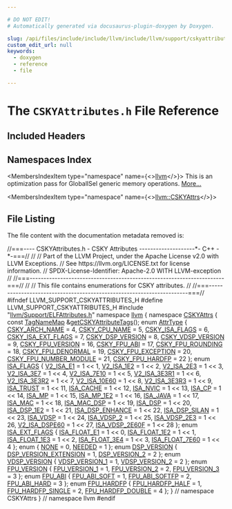 ```yaml
---

# DO NOT EDIT!
# Automatically generated via docusaurus-plugin-doxygen by Doxygen.

slug: /api/files/include/include/llvm/include/llvm/support/cskyattributes-h
custom_edit_url: null
keywords:
  - doxygen
  - reference
  - file

---
```





# The `CSKYAttributes.h` File Reference

<DoxygenPage pluginConfig={pluginConfig}>



## Included Headers

<IncludesList>
<IncludesListItem
  filePath="llvm/Support/ELFAttributes.h"
  permalink="/docs/api/files/include/include/llvm/include/llvm/support/elfattributes-h"
  isLocal="true" />
</IncludesList>

## Namespaces Index

<MembersIndex>

<MembersIndexItem
  type="namespace"
  name={<><a href="/docs/api/namespaces/llvm">llvm</a></>}>
This is an optimization pass for GlobalISel generic memory operations. <a href="/docs/api/namespaces/llvm/#details">More...</a>
</MembersIndexItem>

<MembersIndexItem
  type="namespace"
  name={<><a href="/docs/api/namespaces/llvm/cskyattrs">llvm::CSKYAttrs</a></>}>
</MembersIndexItem>

</MembersIndex>


## File Listing

The file content with the documentation metadata removed is:

<ProgramListing>

<Link id="l00001" /><CodeLine lineNumber="1"><Highlight kind="comment">//===---- CSKYAttributes.h - CSKY Attributes --------------------&#42;- C++ -&#42;-===//</Highlight><Highlight kind="normal"></Highlight></CodeLine>
<Link id="l00002" /><CodeLine lineNumber="2"><Highlight kind="normal"></Highlight><Highlight kind="comment">//</Highlight><Highlight kind="normal"></Highlight></CodeLine>
<Link id="l00003" /><CodeLine lineNumber="3"><Highlight kind="normal"></Highlight><Highlight kind="comment">// Part of the LLVM Project, under the Apache License v2.0 with LLVM Exceptions.</Highlight><Highlight kind="normal"></Highlight></CodeLine>
<Link id="l00004" /><CodeLine lineNumber="4"><Highlight kind="normal"></Highlight><Highlight kind="comment">// See https://llvm.org/LICENSE.txt for license information.</Highlight><Highlight kind="normal"></Highlight></CodeLine>
<Link id="l00005" /><CodeLine lineNumber="5"><Highlight kind="normal"></Highlight><Highlight kind="comment">// SPDX-License-Identifier: Apache-2.0 WITH LLVM-exception</Highlight><Highlight kind="normal"></Highlight></CodeLine>
<Link id="l00006" /><CodeLine lineNumber="6"><Highlight kind="normal"></Highlight><Highlight kind="comment">//</Highlight><Highlight kind="normal"></Highlight></CodeLine>
<Link id="l00007" /><CodeLine lineNumber="7"><Highlight kind="normal"></Highlight><Highlight kind="comment">//===----------------------------------------------------------------------===//</Highlight><Highlight kind="normal"></Highlight></CodeLine>
<Link id="l00008" /><CodeLine lineNumber="8"><Highlight kind="normal"></Highlight><Highlight kind="comment">//</Highlight><Highlight kind="normal"></Highlight></CodeLine>
<Link id="l00009" /><CodeLine lineNumber="9"><Highlight kind="normal"></Highlight><Highlight kind="comment">// This file contains enumerations for CSKY attributes.</Highlight><Highlight kind="normal"></Highlight></CodeLine>
<Link id="l00010" /><CodeLine lineNumber="10"><Highlight kind="normal"></Highlight><Highlight kind="comment">//</Highlight><Highlight kind="normal"></Highlight></CodeLine>
<Link id="l00011" /><CodeLine lineNumber="11"><Highlight kind="normal"></Highlight><Highlight kind="comment">//===----------------------------------------------------------------------===//</Highlight><Highlight kind="normal"></Highlight></CodeLine>
<Link id="l00012" /><CodeLine lineNumber="12"><Highlight kind="normal"></Highlight><Highlight kind="preprocessor">#ifndef LLVM&#95;SUPPORT&#95;CSKYATTRIBUTES&#95;H</Highlight><Highlight kind="normal"></Highlight></CodeLine>
<Link id="l00013" /><CodeLine lineNumber="13"><Highlight kind="normal"></Highlight><Highlight kind="preprocessor">#define LLVM&#95;SUPPORT&#95;CSKYATTRIBUTES&#95;H</Highlight><Highlight kind="normal"></Highlight></CodeLine>
<Link id="l00014" /><CodeLine lineNumber="14"><Highlight kind="normal"></Highlight></CodeLine>
<Link id="l00015" /><CodeLine lineNumber="15"><Highlight kind="normal"></Highlight><Highlight kind="preprocessor">#include &quot;<a href="/docs/api/files/include/include/llvm/include/llvm/support/elfattributes-h">llvm/Support/ELFAttributes.h</a>&quot;</Highlight><Highlight kind="normal"></Highlight></CodeLine>
<Link id="l00016" /><CodeLine lineNumber="16"><Highlight kind="normal"></Highlight></CodeLine>
<Link id="l00017" /><CodeLine lineNumber="17"><Highlight kind="normal"></Highlight><Highlight kind="keyword">namespace </Highlight><Highlight kind="normal"><a href="/docs/api/namespaces/llvm">llvm</a> &#123;</Highlight></CodeLine>
<Link id="l00018" /><CodeLine lineNumber="18" lineLink="/docs/api/namespaces/llvm/cskyattrs"><Highlight kind="normal"></Highlight><Highlight kind="keyword">namespace </Highlight><Highlight kind="normal"><a href="/docs/api/namespaces/llvm/cskyattrs">CSKYAttrs</a> &#123;</Highlight></CodeLine>
<Link id="l00019" /><CodeLine lineNumber="19"><Highlight kind="normal"></Highlight></CodeLine>
<Link id="l00020" /><CodeLine lineNumber="20"><Highlight kind="normal"></Highlight><Highlight kind="keyword">const</Highlight><Highlight kind="normal"> <a href="/docs/api/namespaces/llvm/#a8ba0ebd86185aea94f29ed853c4dd97f">TagNameMap</a> &amp;<a href="/docs/api/namespaces/llvm/cskyattrs/#afc0741b2ab947e59673ccb184fd7ae99">getCSKYAttributeTags</a>();</Highlight></CodeLine>
<Link id="l00021" /><CodeLine lineNumber="21"><Highlight kind="normal"></Highlight></CodeLine>
<Link id="l00022" /><CodeLine lineNumber="22" lineLink="/docs/api/namespaces/llvm/cskyattrs/#a488e3103afc8ef165ee97b8fd3399511"><Highlight kind="normal"></Highlight><Highlight kind="keyword">enum</Highlight><Highlight kind="normal"> <a href="/docs/api/namespaces/llvm/cskyattrs/#a488e3103afc8ef165ee97b8fd3399511">AttrType</a> &#123;</Highlight></CodeLine>
<Link id="l00023" /><CodeLine lineNumber="23" lineLink="/docs/api/namespaces/llvm/cskyattrs/#a488e3103afc8ef165ee97b8fd3399511a48c91d7e1c761b067868e91d639c2ecb"><Highlight kind="normal">  <a href="/docs/api/namespaces/llvm/cskyattrs/#a488e3103afc8ef165ee97b8fd3399511a48c91d7e1c761b067868e91d639c2ecb">CSKY&#95;ARCH&#95;NAME</a> = 4,</Highlight></CodeLine>
<Link id="l00024" /><CodeLine lineNumber="24" lineLink="/docs/api/namespaces/llvm/cskyattrs/#a488e3103afc8ef165ee97b8fd3399511a184fa2e9b2fe9474d580827f43a8108b"><Highlight kind="normal">  <a href="/docs/api/namespaces/llvm/cskyattrs/#a488e3103afc8ef165ee97b8fd3399511a184fa2e9b2fe9474d580827f43a8108b">CSKY&#95;CPU&#95;NAME</a> = 5,</Highlight></CodeLine>
<Link id="l00025" /><CodeLine lineNumber="25" lineLink="/docs/api/namespaces/llvm/cskyattrs/#a488e3103afc8ef165ee97b8fd3399511a0971fbf0669fa46f2496f3e9917243a2"><Highlight kind="normal">  <a href="/docs/api/namespaces/llvm/cskyattrs/#a488e3103afc8ef165ee97b8fd3399511a0971fbf0669fa46f2496f3e9917243a2">CSKY&#95;ISA&#95;FLAGS</a> = 6,</Highlight></CodeLine>
<Link id="l00026" /><CodeLine lineNumber="26" lineLink="/docs/api/namespaces/llvm/cskyattrs/#a488e3103afc8ef165ee97b8fd3399511a0faa057338333dcf29e39e5127987876"><Highlight kind="normal">  <a href="/docs/api/namespaces/llvm/cskyattrs/#a488e3103afc8ef165ee97b8fd3399511a0faa057338333dcf29e39e5127987876">CSKY&#95;ISA&#95;EXT&#95;FLAGS</a> = 7,</Highlight></CodeLine>
<Link id="l00027" /><CodeLine lineNumber="27" lineLink="/docs/api/namespaces/llvm/cskyattrs/#a488e3103afc8ef165ee97b8fd3399511af6a2ce6bc7ae5101d3d6e17ba827c8e6"><Highlight kind="normal">  <a href="/docs/api/namespaces/llvm/cskyattrs/#a488e3103afc8ef165ee97b8fd3399511af6a2ce6bc7ae5101d3d6e17ba827c8e6">CSKY&#95;DSP&#95;VERSION</a> = 8,</Highlight></CodeLine>
<Link id="l00028" /><CodeLine lineNumber="28" lineLink="/docs/api/namespaces/llvm/cskyattrs/#a488e3103afc8ef165ee97b8fd3399511a15d26e9a8879ff72fe9ea82f71369033"><Highlight kind="normal">  <a href="/docs/api/namespaces/llvm/cskyattrs/#a488e3103afc8ef165ee97b8fd3399511a15d26e9a8879ff72fe9ea82f71369033">CSKY&#95;VDSP&#95;VERSION</a> = 9,</Highlight></CodeLine>
<Link id="l00029" /><CodeLine lineNumber="29" lineLink="/docs/api/namespaces/llvm/cskyattrs/#a488e3103afc8ef165ee97b8fd3399511a9a41c0525a51e7e3ed0c92eac01e65e9"><Highlight kind="normal">  <a href="/docs/api/namespaces/llvm/cskyattrs/#a488e3103afc8ef165ee97b8fd3399511a9a41c0525a51e7e3ed0c92eac01e65e9">CSKY&#95;FPU&#95;VERSION</a> = 16,</Highlight></CodeLine>
<Link id="l00030" /><CodeLine lineNumber="30" lineLink="/docs/api/namespaces/llvm/cskyattrs/#a488e3103afc8ef165ee97b8fd3399511a4f85c1d4ead5b2a7c9c51eee7e6f91e2"><Highlight kind="normal">  <a href="/docs/api/namespaces/llvm/cskyattrs/#a488e3103afc8ef165ee97b8fd3399511a4f85c1d4ead5b2a7c9c51eee7e6f91e2">CSKY&#95;FPU&#95;ABI</a> = 17,</Highlight></CodeLine>
<Link id="l00031" /><CodeLine lineNumber="31" lineLink="/docs/api/namespaces/llvm/cskyattrs/#a488e3103afc8ef165ee97b8fd3399511a0b1a47d46582dbb80f74434db0fe57be"><Highlight kind="normal">  <a href="/docs/api/namespaces/llvm/cskyattrs/#a488e3103afc8ef165ee97b8fd3399511a0b1a47d46582dbb80f74434db0fe57be">CSKY&#95;FPU&#95;ROUNDING</a> = 18,</Highlight></CodeLine>
<Link id="l00032" /><CodeLine lineNumber="32" lineLink="/docs/api/namespaces/llvm/cskyattrs/#a488e3103afc8ef165ee97b8fd3399511a6f30e043d916c6966f81819b44fcb521"><Highlight kind="normal">  <a href="/docs/api/namespaces/llvm/cskyattrs/#a488e3103afc8ef165ee97b8fd3399511a6f30e043d916c6966f81819b44fcb521">CSKY&#95;FPU&#95;DENORMAL</a> = 19,</Highlight></CodeLine>
<Link id="l00033" /><CodeLine lineNumber="33" lineLink="/docs/api/namespaces/llvm/cskyattrs/#a488e3103afc8ef165ee97b8fd3399511a7a052e7dec299c0f2d092db4c07d3b6c"><Highlight kind="normal">  <a href="/docs/api/namespaces/llvm/cskyattrs/#a488e3103afc8ef165ee97b8fd3399511a7a052e7dec299c0f2d092db4c07d3b6c">CSKY&#95;FPU&#95;EXCEPTION</a> = 20,</Highlight></CodeLine>
<Link id="l00034" /><CodeLine lineNumber="34" lineLink="/docs/api/namespaces/llvm/cskyattrs/#a488e3103afc8ef165ee97b8fd3399511a137cbd1c9e3c1d3208fdd1764907e3ec"><Highlight kind="normal">  <a href="/docs/api/namespaces/llvm/cskyattrs/#a488e3103afc8ef165ee97b8fd3399511a137cbd1c9e3c1d3208fdd1764907e3ec">CSKY&#95;FPU&#95;NUMBER&#95;MODULE</a> = 21,</Highlight></CodeLine>
<Link id="l00035" /><CodeLine lineNumber="35" lineLink="/docs/api/namespaces/llvm/cskyattrs/#a488e3103afc8ef165ee97b8fd3399511a2669a2882a52a63c66d0b81ff477da8b"><Highlight kind="normal">  <a href="/docs/api/namespaces/llvm/cskyattrs/#a488e3103afc8ef165ee97b8fd3399511a2669a2882a52a63c66d0b81ff477da8b">CSKY&#95;FPU&#95;HARDFP</a> = 22</Highlight></CodeLine>
<Link id="l00036" /><CodeLine lineNumber="36"><Highlight kind="normal">&#125;;</Highlight></CodeLine>
<Link id="l00037" /><CodeLine lineNumber="37"><Highlight kind="normal"></Highlight></CodeLine>
<Link id="l00038" /><CodeLine lineNumber="38" lineLink="/docs/api/namespaces/llvm/cskyattrs/#a4d9a928c33ca4be9769f6bf687bae78b"><Highlight kind="normal"></Highlight><Highlight kind="keyword">enum</Highlight><Highlight kind="normal"> <a href="/docs/api/namespaces/llvm/cskyattrs/#a4d9a928c33ca4be9769f6bf687bae78b">ISA&#95;FLAGS</a> &#123;</Highlight></CodeLine>
<Link id="l00039" /><CodeLine lineNumber="39" lineLink="/docs/api/namespaces/llvm/cskyattrs/#a4d9a928c33ca4be9769f6bf687bae78ba3d83fde01042fc5a5c4600c56776b903"><Highlight kind="normal">  <a href="/docs/api/namespaces/llvm/cskyattrs/#a4d9a928c33ca4be9769f6bf687bae78ba3d83fde01042fc5a5c4600c56776b903">V2&#95;ISA&#95;E1</a> = 1 &lt;&lt; 1,</Highlight></CodeLine>
<Link id="l00040" /><CodeLine lineNumber="40" lineLink="/docs/api/namespaces/llvm/cskyattrs/#a4d9a928c33ca4be9769f6bf687bae78ba2a0629394f8bbef7553d01784993dced"><Highlight kind="normal">  <a href="/docs/api/namespaces/llvm/cskyattrs/#a4d9a928c33ca4be9769f6bf687bae78ba2a0629394f8bbef7553d01784993dced">V2&#95;ISA&#95;1E2</a> = 1 &lt;&lt; 2,</Highlight></CodeLine>
<Link id="l00041" /><CodeLine lineNumber="41" lineLink="/docs/api/namespaces/llvm/cskyattrs/#a4d9a928c33ca4be9769f6bf687bae78baffb6f16fb267c94842ca275d20ba2e87"><Highlight kind="normal">  <a href="/docs/api/namespaces/llvm/cskyattrs/#a4d9a928c33ca4be9769f6bf687bae78baffb6f16fb267c94842ca275d20ba2e87">V2&#95;ISA&#95;2E3</a> = 1 &lt;&lt; 3,</Highlight></CodeLine>
<Link id="l00042" /><CodeLine lineNumber="42" lineLink="/docs/api/namespaces/llvm/cskyattrs/#a4d9a928c33ca4be9769f6bf687bae78bab7e8eb8f56d14dcd31d4035f8c1c8a7a"><Highlight kind="normal">  <a href="/docs/api/namespaces/llvm/cskyattrs/#a4d9a928c33ca4be9769f6bf687bae78bab7e8eb8f56d14dcd31d4035f8c1c8a7a">V2&#95;ISA&#95;3E7</a> = 1 &lt;&lt; 4,</Highlight></CodeLine>
<Link id="l00043" /><CodeLine lineNumber="43" lineLink="/docs/api/namespaces/llvm/cskyattrs/#a4d9a928c33ca4be9769f6bf687bae78ba91ad1115568edfeb88fe6d48104ead29"><Highlight kind="normal">  <a href="/docs/api/namespaces/llvm/cskyattrs/#a4d9a928c33ca4be9769f6bf687bae78ba91ad1115568edfeb88fe6d48104ead29">V2&#95;ISA&#95;7E10</a> = 1 &lt;&lt; 5,</Highlight></CodeLine>
<Link id="l00044" /><CodeLine lineNumber="44" lineLink="/docs/api/namespaces/llvm/cskyattrs/#a4d9a928c33ca4be9769f6bf687bae78babe24c35a775f37e3a85f6f51e2906761"><Highlight kind="normal">  <a href="/docs/api/namespaces/llvm/cskyattrs/#a4d9a928c33ca4be9769f6bf687bae78babe24c35a775f37e3a85f6f51e2906761">V2&#95;ISA&#95;3E3R1</a> = 1 &lt;&lt; 6,</Highlight></CodeLine>
<Link id="l00045" /><CodeLine lineNumber="45" lineLink="/docs/api/namespaces/llvm/cskyattrs/#a4d9a928c33ca4be9769f6bf687bae78ba2aba61aa1e8f11c667270fb3727ce0ce"><Highlight kind="normal">  <a href="/docs/api/namespaces/llvm/cskyattrs/#a4d9a928c33ca4be9769f6bf687bae78ba2aba61aa1e8f11c667270fb3727ce0ce">V2&#95;ISA&#95;3E3R2</a> = 1 &lt;&lt; 7,</Highlight></CodeLine>
<Link id="l00046" /><CodeLine lineNumber="46" lineLink="/docs/api/namespaces/llvm/cskyattrs/#a4d9a928c33ca4be9769f6bf687bae78baf106c5cfa91c4855421d554fbe0e094e"><Highlight kind="normal">  <a href="/docs/api/namespaces/llvm/cskyattrs/#a4d9a928c33ca4be9769f6bf687bae78baf106c5cfa91c4855421d554fbe0e094e">V2&#95;ISA&#95;10E60</a> = 1 &lt;&lt; 8,</Highlight></CodeLine>
<Link id="l00047" /><CodeLine lineNumber="47" lineLink="/docs/api/namespaces/llvm/cskyattrs/#a4d9a928c33ca4be9769f6bf687bae78bad08b91866fc31695999635a944dc4495"><Highlight kind="normal">  <a href="/docs/api/namespaces/llvm/cskyattrs/#a4d9a928c33ca4be9769f6bf687bae78bad08b91866fc31695999635a944dc4495">V2&#95;ISA&#95;3E3R3</a> = 1 &lt;&lt; 9,</Highlight></CodeLine>
<Link id="l00048" /><CodeLine lineNumber="48" lineLink="/docs/api/namespaces/llvm/cskyattrs/#a4d9a928c33ca4be9769f6bf687bae78baae47245aca3c075d0143ff4af3bd9eed"><Highlight kind="normal">  <a href="/docs/api/namespaces/llvm/cskyattrs/#a4d9a928c33ca4be9769f6bf687bae78baae47245aca3c075d0143ff4af3bd9eed">ISA&#95;TRUST</a> = 1 &lt;&lt; 11,</Highlight></CodeLine>
<Link id="l00049" /><CodeLine lineNumber="49" lineLink="/docs/api/namespaces/llvm/cskyattrs/#a4d9a928c33ca4be9769f6bf687bae78ba0764197901655e90286bedc6e8e920de"><Highlight kind="normal">  <a href="/docs/api/namespaces/llvm/cskyattrs/#a4d9a928c33ca4be9769f6bf687bae78ba0764197901655e90286bedc6e8e920de">ISA&#95;CACHE</a> = 1 &lt;&lt; 12,</Highlight></CodeLine>
<Link id="l00050" /><CodeLine lineNumber="50" lineLink="/docs/api/namespaces/llvm/cskyattrs/#a4d9a928c33ca4be9769f6bf687bae78ba2aa7557ca0100a0bfb831f9d3e539b01"><Highlight kind="normal">  <a href="/docs/api/namespaces/llvm/cskyattrs/#a4d9a928c33ca4be9769f6bf687bae78ba2aa7557ca0100a0bfb831f9d3e539b01">ISA&#95;NVIC</a> = 1 &lt;&lt; 13,</Highlight></CodeLine>
<Link id="l00051" /><CodeLine lineNumber="51" lineLink="/docs/api/namespaces/llvm/cskyattrs/#a4d9a928c33ca4be9769f6bf687bae78ba16ca642a9ed540ae670b42368f6a01b1"><Highlight kind="normal">  <a href="/docs/api/namespaces/llvm/cskyattrs/#a4d9a928c33ca4be9769f6bf687bae78ba16ca642a9ed540ae670b42368f6a01b1">ISA&#95;CP</a> = 1 &lt;&lt; 14,</Highlight></CodeLine>
<Link id="l00052" /><CodeLine lineNumber="52" lineLink="/docs/api/namespaces/llvm/cskyattrs/#a4d9a928c33ca4be9769f6bf687bae78ba53666f6e04f27a2700ebcbd362ab1ef0"><Highlight kind="normal">  <a href="/docs/api/namespaces/llvm/cskyattrs/#a4d9a928c33ca4be9769f6bf687bae78ba53666f6e04f27a2700ebcbd362ab1ef0">ISA&#95;MP</a> = 1 &lt;&lt; 15,</Highlight></CodeLine>
<Link id="l00053" /><CodeLine lineNumber="53" lineLink="/docs/api/namespaces/llvm/cskyattrs/#a4d9a928c33ca4be9769f6bf687bae78baf81fe9b616dd13077354cd1b14ae19cc"><Highlight kind="normal">  <a href="/docs/api/namespaces/llvm/cskyattrs/#a4d9a928c33ca4be9769f6bf687bae78baf81fe9b616dd13077354cd1b14ae19cc">ISA&#95;MP&#95;1E2</a> = 1 &lt;&lt; 16,</Highlight></CodeLine>
<Link id="l00054" /><CodeLine lineNumber="54" lineLink="/docs/api/namespaces/llvm/cskyattrs/#a4d9a928c33ca4be9769f6bf687bae78bae4c43b77cdb27623acab1fba52f4c21a"><Highlight kind="normal">  <a href="/docs/api/namespaces/llvm/cskyattrs/#a4d9a928c33ca4be9769f6bf687bae78bae4c43b77cdb27623acab1fba52f4c21a">ISA&#95;JAVA</a> = 1 &lt;&lt; 17,</Highlight></CodeLine>
<Link id="l00055" /><CodeLine lineNumber="55" lineLink="/docs/api/namespaces/llvm/cskyattrs/#a4d9a928c33ca4be9769f6bf687bae78ba9b88beaee9b1059447649772bc7cdfa9"><Highlight kind="normal">  <a href="/docs/api/namespaces/llvm/cskyattrs/#a4d9a928c33ca4be9769f6bf687bae78ba9b88beaee9b1059447649772bc7cdfa9">ISA&#95;MAC</a> = 1 &lt;&lt; 18,</Highlight></CodeLine>
<Link id="l00056" /><CodeLine lineNumber="56" lineLink="/docs/api/namespaces/llvm/cskyattrs/#a4d9a928c33ca4be9769f6bf687bae78baa4bbc8930a32c21d7f20576b8a444dc1"><Highlight kind="normal">  <a href="/docs/api/namespaces/llvm/cskyattrs/#a4d9a928c33ca4be9769f6bf687bae78baa4bbc8930a32c21d7f20576b8a444dc1">ISA&#95;MAC&#95;DSP</a> = 1 &lt;&lt; 19,</Highlight></CodeLine>
<Link id="l00057" /><CodeLine lineNumber="57" lineLink="/docs/api/namespaces/llvm/cskyattrs/#a4d9a928c33ca4be9769f6bf687bae78baef74cf7cadafd2c90d23a7699b679cb8"><Highlight kind="normal">  <a href="/docs/api/namespaces/llvm/cskyattrs/#a4d9a928c33ca4be9769f6bf687bae78baef74cf7cadafd2c90d23a7699b679cb8">ISA&#95;DSP</a> = 1 &lt;&lt; 20,</Highlight></CodeLine>
<Link id="l00058" /><CodeLine lineNumber="58" lineLink="/docs/api/namespaces/llvm/cskyattrs/#a4d9a928c33ca4be9769f6bf687bae78ba82977e326adf086d45ec10eba69e40ff"><Highlight kind="normal">  <a href="/docs/api/namespaces/llvm/cskyattrs/#a4d9a928c33ca4be9769f6bf687bae78ba82977e326adf086d45ec10eba69e40ff">ISA&#95;DSP&#95;1E2</a> = 1 &lt;&lt; 21,</Highlight></CodeLine>
<Link id="l00059" /><CodeLine lineNumber="59" lineLink="/docs/api/namespaces/llvm/cskyattrs/#a4d9a928c33ca4be9769f6bf687bae78ba6181ab8a30705e40310f79babb26eb75"><Highlight kind="normal">  <a href="/docs/api/namespaces/llvm/cskyattrs/#a4d9a928c33ca4be9769f6bf687bae78ba6181ab8a30705e40310f79babb26eb75">ISA&#95;DSP&#95;ENHANCE</a> = 1 &lt;&lt; 22,</Highlight></CodeLine>
<Link id="l00060" /><CodeLine lineNumber="60" lineLink="/docs/api/namespaces/llvm/cskyattrs/#a4d9a928c33ca4be9769f6bf687bae78ba2b4b4031e0c788805ae2e5158bc187f4"><Highlight kind="normal">  <a href="/docs/api/namespaces/llvm/cskyattrs/#a4d9a928c33ca4be9769f6bf687bae78ba2b4b4031e0c788805ae2e5158bc187f4">ISA&#95;DSP&#95;SILAN</a> = 1 &lt;&lt; 23,</Highlight></CodeLine>
<Link id="l00061" /><CodeLine lineNumber="61" lineLink="/docs/api/namespaces/llvm/cskyattrs/#a4d9a928c33ca4be9769f6bf687bae78ba2b1283ef6aa1a358f999eb708abd047b"><Highlight kind="normal">  <a href="/docs/api/namespaces/llvm/cskyattrs/#a4d9a928c33ca4be9769f6bf687bae78ba2b1283ef6aa1a358f999eb708abd047b">ISA&#95;VDSP</a> = 1 &lt;&lt; 24,</Highlight></CodeLine>
<Link id="l00062" /><CodeLine lineNumber="62" lineLink="/docs/api/namespaces/llvm/cskyattrs/#a4d9a928c33ca4be9769f6bf687bae78ba8f03ca69f92c9fae0fe5d39eff6ea315"><Highlight kind="normal">  <a href="/docs/api/namespaces/llvm/cskyattrs/#a4d9a928c33ca4be9769f6bf687bae78ba8f03ca69f92c9fae0fe5d39eff6ea315">ISA&#95;VDSP&#95;2</a> = 1 &lt;&lt; 25,</Highlight></CodeLine>
<Link id="l00063" /><CodeLine lineNumber="63" lineLink="/docs/api/namespaces/llvm/cskyattrs/#a4d9a928c33ca4be9769f6bf687bae78ba9596ccbffc9f96f01ec833902df21f79"><Highlight kind="normal">  <a href="/docs/api/namespaces/llvm/cskyattrs/#a4d9a928c33ca4be9769f6bf687bae78ba9596ccbffc9f96f01ec833902df21f79">ISA&#95;VDSP&#95;2E3</a> = 1 &lt;&lt; 26,</Highlight></CodeLine>
<Link id="l00064" /><CodeLine lineNumber="64" lineLink="/docs/api/namespaces/llvm/cskyattrs/#a4d9a928c33ca4be9769f6bf687bae78ba555ec213a3136f523732e830c7ad4038"><Highlight kind="normal">  <a href="/docs/api/namespaces/llvm/cskyattrs/#a4d9a928c33ca4be9769f6bf687bae78ba555ec213a3136f523732e830c7ad4038">V2&#95;ISA&#95;DSPE60</a> = 1 &lt;&lt; 27,</Highlight></CodeLine>
<Link id="l00065" /><CodeLine lineNumber="65" lineLink="/docs/api/namespaces/llvm/cskyattrs/#a4d9a928c33ca4be9769f6bf687bae78ba03049076b6307b1d3e0347d910d23898"><Highlight kind="normal">  <a href="/docs/api/namespaces/llvm/cskyattrs/#a4d9a928c33ca4be9769f6bf687bae78ba03049076b6307b1d3e0347d910d23898">ISA&#95;VDSP&#95;2E60F</a> = 1 &lt;&lt; 28</Highlight></CodeLine>
<Link id="l00066" /><CodeLine lineNumber="66"><Highlight kind="normal">&#125;;</Highlight></CodeLine>
<Link id="l00067" /><CodeLine lineNumber="67"><Highlight kind="normal"></Highlight></CodeLine>
<Link id="l00068" /><CodeLine lineNumber="68" lineLink="/docs/api/namespaces/llvm/cskyattrs/#a408dfb4a9cab72ebb90b1cbbffc3feb2"><Highlight kind="normal"></Highlight><Highlight kind="keyword">enum</Highlight><Highlight kind="normal"> <a href="/docs/api/namespaces/llvm/cskyattrs/#a408dfb4a9cab72ebb90b1cbbffc3feb2">ISA&#95;EXT&#95;FLAGS</a> &#123;</Highlight></CodeLine>
<Link id="l00069" /><CodeLine lineNumber="69" lineLink="/docs/api/namespaces/llvm/cskyattrs/#a408dfb4a9cab72ebb90b1cbbffc3feb2a3072cc2ac220f40514f4d18a1477cbac"><Highlight kind="normal">  <a href="/docs/api/namespaces/llvm/cskyattrs/#a408dfb4a9cab72ebb90b1cbbffc3feb2a3072cc2ac220f40514f4d18a1477cbac">ISA&#95;FLOAT&#95;E1</a> = 1 &lt;&lt; 0,</Highlight></CodeLine>
<Link id="l00070" /><CodeLine lineNumber="70" lineLink="/docs/api/namespaces/llvm/cskyattrs/#a408dfb4a9cab72ebb90b1cbbffc3feb2abc5a516b17505b2be2ce9eb7b6ebb311"><Highlight kind="normal">  <a href="/docs/api/namespaces/llvm/cskyattrs/#a408dfb4a9cab72ebb90b1cbbffc3feb2abc5a516b17505b2be2ce9eb7b6ebb311">ISA&#95;FLOAT&#95;1E2</a> = 1 &lt;&lt; 1,</Highlight></CodeLine>
<Link id="l00071" /><CodeLine lineNumber="71" lineLink="/docs/api/namespaces/llvm/cskyattrs/#a408dfb4a9cab72ebb90b1cbbffc3feb2a669588abac458bc5e88f6e993e523ec0"><Highlight kind="normal">  <a href="/docs/api/namespaces/llvm/cskyattrs/#a408dfb4a9cab72ebb90b1cbbffc3feb2a669588abac458bc5e88f6e993e523ec0">ISA&#95;FLOAT&#95;1E3</a> = 1 &lt;&lt; 2,</Highlight></CodeLine>
<Link id="l00072" /><CodeLine lineNumber="72" lineLink="/docs/api/namespaces/llvm/cskyattrs/#a408dfb4a9cab72ebb90b1cbbffc3feb2afb0dbc32c7d1ce5b98dbe460d0299bdb"><Highlight kind="normal">  <a href="/docs/api/namespaces/llvm/cskyattrs/#a408dfb4a9cab72ebb90b1cbbffc3feb2afb0dbc32c7d1ce5b98dbe460d0299bdb">ISA&#95;FLOAT&#95;3E4</a> = 1 &lt;&lt; 3,</Highlight></CodeLine>
<Link id="l00073" /><CodeLine lineNumber="73" lineLink="/docs/api/namespaces/llvm/cskyattrs/#a408dfb4a9cab72ebb90b1cbbffc3feb2a1aa0cdaafe606b769ddc05ae921263dc"><Highlight kind="normal">  <a href="/docs/api/namespaces/llvm/cskyattrs/#a408dfb4a9cab72ebb90b1cbbffc3feb2a1aa0cdaafe606b769ddc05ae921263dc">ISA&#95;FLOAT&#95;7E60</a> = 1 &lt;&lt; 4</Highlight></CodeLine>
<Link id="l00074" /><CodeLine lineNumber="74"><Highlight kind="normal">&#125;;</Highlight></CodeLine>
<Link id="l00075" /><CodeLine lineNumber="75"><Highlight kind="normal"></Highlight></CodeLine>
<Link id="l00076" /><CodeLine lineNumber="76" lineLink="/docs/api/namespaces/llvm/cskyattrs/#a4a2f74347efd09ef5a33f72a083e7cd3a797910cb69cdaa1a481a82738b687b67"><Highlight kind="normal"></Highlight><Highlight kind="keyword">enum</Highlight><Highlight kind="normal"> &#123; <a href="/docs/api/namespaces/llvm/cskyattrs/#a4a2f74347efd09ef5a33f72a083e7cd3a8e6ee60ca54587be14556f7d14a1ffda">NONE</a> = 0, <a href="/docs/api/namespaces/llvm/cskyattrs/#a4a2f74347efd09ef5a33f72a083e7cd3a797910cb69cdaa1a481a82738b687b67">NEEDED</a> = 1 &#125;;</Highlight></CodeLine>
<Link id="l00077" /><CodeLine lineNumber="77"><Highlight kind="normal"></Highlight></CodeLine>
<Link id="l00078" /><CodeLine lineNumber="78" lineLink="/docs/api/namespaces/llvm/cskyattrs/#a4faba003429848c01e7e71e457eab371"><Highlight kind="normal"></Highlight><Highlight kind="keyword">enum</Highlight><Highlight kind="normal"> <a href="/docs/api/namespaces/llvm/cskyattrs/#a4faba003429848c01e7e71e457eab371">DSP&#95;VERSION</a> &#123; <a href="/docs/api/namespaces/llvm/cskyattrs/#a4faba003429848c01e7e71e457eab371a3fc6dcfe34c7b160b667fea936ee8a23">DSP&#95;VERSION&#95;EXTENSION</a> = 1, <a href="/docs/api/namespaces/llvm/cskyattrs/#a4faba003429848c01e7e71e457eab371aa1477e7e8c70e67f893e2230ffd71825">DSP&#95;VERSION&#95;2</a> = 2 &#125;;</Highlight></CodeLine>
<Link id="l00079" /><CodeLine lineNumber="79"><Highlight kind="normal"></Highlight></CodeLine>
<Link id="l00080" /><CodeLine lineNumber="80" lineLink="/docs/api/namespaces/llvm/cskyattrs/#a5046af05ce4dcf4288eb19b670b09c5a"><Highlight kind="normal"></Highlight><Highlight kind="keyword">enum</Highlight><Highlight kind="normal"> <a href="/docs/api/namespaces/llvm/cskyattrs/#a5046af05ce4dcf4288eb19b670b09c5a">VDSP&#95;VERSION</a> &#123; <a href="/docs/api/namespaces/llvm/cskyattrs/#a5046af05ce4dcf4288eb19b670b09c5aada493081b8acb37eaa1cf0ad6d245f39">VDSP&#95;VERSION&#95;1</a> = 1, <a href="/docs/api/namespaces/llvm/cskyattrs/#a5046af05ce4dcf4288eb19b670b09c5aa3e204a782b84484b50d7103865130c6f">VDSP&#95;VERSION&#95;2</a> = 2 &#125;;</Highlight></CodeLine>
<Link id="l00081" /><CodeLine lineNumber="81"><Highlight kind="normal"></Highlight></CodeLine>
<Link id="l00082" /><CodeLine lineNumber="82" lineLink="/docs/api/namespaces/llvm/cskyattrs/#a390da4175e3570b5c0ac8511806ae4fa"><Highlight kind="normal"></Highlight><Highlight kind="keyword">enum</Highlight><Highlight kind="normal"> <a href="/docs/api/namespaces/llvm/cskyattrs/#a390da4175e3570b5c0ac8511806ae4fa">FPU&#95;VERSION</a> &#123; <a href="/docs/api/namespaces/llvm/cskyattrs/#a390da4175e3570b5c0ac8511806ae4faa7a827646224b91bb830c32b5c8f8b649">FPU&#95;VERSION&#95;1</a> = 1, <a href="/docs/api/namespaces/llvm/cskyattrs/#a390da4175e3570b5c0ac8511806ae4faa05fae34fd907260189fc21ebfb8cf687">FPU&#95;VERSION&#95;2</a> = 2, <a href="/docs/api/namespaces/llvm/cskyattrs/#a390da4175e3570b5c0ac8511806ae4faa6dd7266212ec14ecd56660423d18ad0b">FPU&#95;VERSION&#95;3</a> = 3 &#125;;</Highlight></CodeLine>
<Link id="l00083" /><CodeLine lineNumber="83"><Highlight kind="normal"></Highlight></CodeLine>
<Link id="l00084" /><CodeLine lineNumber="84" lineLink="/docs/api/namespaces/llvm/cskyattrs/#a4f535878986fbba82bf52f932f8604a3"><Highlight kind="normal"></Highlight><Highlight kind="keyword">enum</Highlight><Highlight kind="normal"> <a href="/docs/api/namespaces/llvm/cskyattrs/#a4f535878986fbba82bf52f932f8604a3">FPU&#95;ABI</a> &#123; <a href="/docs/api/namespaces/llvm/cskyattrs/#a4f535878986fbba82bf52f932f8604a3a8f8e0f80401692cf3b96618423602f29">FPU&#95;ABI&#95;SOFT</a> = 1, <a href="/docs/api/namespaces/llvm/cskyattrs/#a4f535878986fbba82bf52f932f8604a3aad842f405edc9f801df0b2ff0fd9822f">FPU&#95;ABI&#95;SOFTFP</a> = 2, <a href="/docs/api/namespaces/llvm/cskyattrs/#a4f535878986fbba82bf52f932f8604a3afdbe050e0caedda28afea7485c8f49ec">FPU&#95;ABI&#95;HARD</a> = 3 &#125;;</Highlight></CodeLine>
<Link id="l00085" /><CodeLine lineNumber="85"><Highlight kind="normal"></Highlight></CodeLine>
<Link id="l00086" /><CodeLine lineNumber="86" lineLink="/docs/api/namespaces/llvm/cskyattrs/#a39c330f99f6ebff8735935a02a9035af"><Highlight kind="normal"></Highlight><Highlight kind="keyword">enum</Highlight><Highlight kind="normal"> <a href="/docs/api/namespaces/llvm/cskyattrs/#a39c330f99f6ebff8735935a02a9035af">FPU&#95;HARDFP</a> &#123;</Highlight></CodeLine>
<Link id="l00087" /><CodeLine lineNumber="87" lineLink="/docs/api/namespaces/llvm/cskyattrs/#a39c330f99f6ebff8735935a02a9035afa266b556ced624b895b6c23909af72c3c"><Highlight kind="normal">  <a href="/docs/api/namespaces/llvm/cskyattrs/#a39c330f99f6ebff8735935a02a9035afa266b556ced624b895b6c23909af72c3c">FPU&#95;HARDFP&#95;HALF</a> = 1,</Highlight></CodeLine>
<Link id="l00088" /><CodeLine lineNumber="88" lineLink="/docs/api/namespaces/llvm/cskyattrs/#a39c330f99f6ebff8735935a02a9035afa1f90a10a003bd6ff9aeac2aa0a814fa8"><Highlight kind="normal">  <a href="/docs/api/namespaces/llvm/cskyattrs/#a39c330f99f6ebff8735935a02a9035afa1f90a10a003bd6ff9aeac2aa0a814fa8">FPU&#95;HARDFP&#95;SINGLE</a> = 2,</Highlight></CodeLine>
<Link id="l00089" /><CodeLine lineNumber="89" lineLink="/docs/api/namespaces/llvm/cskyattrs/#a39c330f99f6ebff8735935a02a9035afa30e0821848ecea197099ba6d3de953c0"><Highlight kind="normal">  <a href="/docs/api/namespaces/llvm/cskyattrs/#a39c330f99f6ebff8735935a02a9035afa30e0821848ecea197099ba6d3de953c0">FPU&#95;HARDFP&#95;DOUBLE</a> = 4</Highlight></CodeLine>
<Link id="l00090" /><CodeLine lineNumber="90"><Highlight kind="normal">&#125;;</Highlight></CodeLine>
<Link id="l00091" /><CodeLine lineNumber="91"><Highlight kind="normal"></Highlight></CodeLine>
<Link id="l00092" /><CodeLine lineNumber="92"><Highlight kind="normal">&#125; </Highlight><Highlight kind="comment">// namespace CSKYAttrs</Highlight><Highlight kind="normal"></Highlight></CodeLine>
<Link id="l00093" /><CodeLine lineNumber="93"><Highlight kind="normal">&#125; </Highlight><Highlight kind="comment">// namespace llvm</Highlight><Highlight kind="normal"></Highlight></CodeLine>
<Link id="l00094" /><CodeLine lineNumber="94"><Highlight kind="normal"></Highlight></CodeLine>
<Link id="l00095" /><CodeLine lineNumber="95"><Highlight kind="normal"></Highlight><Highlight kind="preprocessor">#endif</Highlight></CodeLine>

</ProgramListing>

</DoxygenPage>
